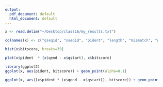```yaml
---
output:
  pdf_document: default
  html_document: default
---
```


```r
x <- read.delim("~/Desktop/class16/my_results.txt")
```

```r
colnames(x) <- c("qseqid", "sseqid", "pident", "length", "mismatch", "gapopen", "qstart", "qend", "sstart", "send", "evalue", "bitscore")
```

```r
hist(x$bitscore, breaks=30)
```

```r
plot(x$pident  * (x$qend - x$qstart), x$bitscore)
```

```r
library(ggplot2)
ggplot(x, aes(pident, bitscore)) + geom_point(alpha=0.1) 
```

```r
ggplot(x, aes((x$pident * (x$qend - x$qstart)), bitscore)) + geom_point(alpha=0.1) + geom_smooth()
```

